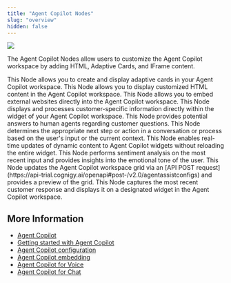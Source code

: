 ```yaml
---
title: "Agent Copilot Nodes"
slug: "overview"
hidden: false
---
```


<a href="/release-notes/4.66"><img noZoom src="https://img.shields.io/badge/Updated in-v4.66-blue.svg" /></a>


The Agent Copilot Nodes allow users to customize the Agent Copilot workspace by adding HTML, Adaptive Cards, and IFrame content.

<CardGroup cols={3}>
  <Card
    title="Copilot: Adaptive Card Tile"
    href="/ai/agents/develop/node-reference/agent-copilot/set-adaptive-card-tile"
  >
    This Node allows you to create and display adaptive cards in your Agent Copilot workspace.
  </Card>
  <Card
    title="Copilot: HTML Tile"
    href="/ai/agents/develop/node-reference/agent-copilot/set-html-tile"
  >
    This Node allows you to display customized HTML content in the Agent Copilot workspace.
  </Card>
  <Card
    title="Copilot: IFrame Tile"
    href="/ai/agents/develop/node-reference/agent-copilot/set-iframe-tile"
  >
    This Node allows you to embed external websites directly into the Agent Copilot workspace.
  </Card>
  <Card
    title="Copilot: Identity Tile"
    href="/ai/agents/develop/node-reference/agent-copilot/identity-tile"
  >
    This Node displays and processes customer-specific information directly within the widget of your Agent Copilot workspace.
  </Card>
  <Card
    title="Copilot: Knowledge Tile"
    href="/ai/agents/develop/node-reference/agent-copilot/knowledge-tile"
  >
    This Node provides potential answers to human agents regarding customer questions.
  </Card>
  <Card
    title="Copilot: Next Action Tile"
    href="/ai/agents/develop/node-reference/agent-copilot/next-action-tile"
  >
    This Node determines the appropriate next step or action in a conversation or process based on the user's input or the current context.
  </Card>
  <Card
    title="Copilot: Send Data"
    href="/ai/agents/develop/node-reference/agent-copilot/send-data"
  >
    This Node enables real-time updates of dynamic content to Agent Copilot widgets without reloading the entire widget.
  </Card>
  <Card
    title="Copilot: Sentiment Tile"
    href="/ai/agents/develop/node-reference/agent-copilot/sentiment-tile"
  >
    This Node performs sentiment analysis on the most recent input and provides insights into the emotional tone of the user.
  </Card>
  <Card
    title="Copilot: Set Grid"
    href="/ai/agents/develop/node-reference/agent-copilot/set-grid"
  >
    This Node updates the Agent Copilot workspace grid via an [API POST request](https://api-trial.cognigy.ai/openapi#post-/v2.0/agentassistconfigs) and provides a preview of the grid.
  </Card>
  <Card
    title="Copilot: Transcript Tile"
    href="/ai/agents/develop/node-reference/agent-copilot/transcript-tile"
  >
    This Node captures the most recent customer response and displays it on a designated widget in the Agent Copilot workspace.
  </Card>
</CardGroup>

## More Information

- [Agent Copilot](/agent-copilot/overview)
- [Getting started with Agent Copilot](/agent-copilot/getting-started)
- [Agent Copilot configuration](/agent-copilot/configuration)
- [Agent Copilot embedding](/agent-copilot/embedding)
- [Agent Copilot for Voice](/agent-copilot/voice/voice-overview)
- [Agent Copilot for Chat](/agent-copilot/chat)